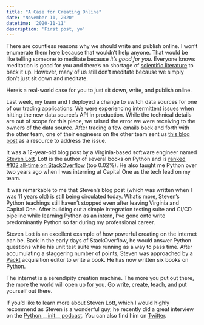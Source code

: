 ```yaml
---
title: "A Case for Creating Online"
date: "November 11, 2020"
datetime: '2020-11-11'
description: 'First post, yo'
---
```


There are countless reasons why we should write and publish online. I won’t enumerate them here because that wouldn’t help anyone. That would be like telling someone to meditate because *it’s good for you*. Everyone knows meditation is good for you and there’s no shortage of [scientific literature](https://www.healthline.com/nutrition/12-benefits-of-meditation) to back it up. However, many of us still don’t meditate because we simply don’t just sit down and meditate.

Here’s a real-world case for you to just sit down, write, and publish online.

Last week, my team and I deployed a change to switch data sources for one of our trading applications. We were experiencing intermittent issues when hitting the new data source’s API in production. While the technical details are out of scope for this piece, we raised the error we were receiving to the owners of the data source. After trading a few emails back and forth with the other team, one of their engineers on the other team sent us [this blog post](http://www.itmaybeahack.com/homepage/iblog/architecture/C551260341/E20081031204203/index.html) as a resource to address the issue. 

It was a 12-year-old blog post by a Virginia-based software engineer named [Steven Lott](https://twitter.com/s_lott). Lott is the author of several books on Python and is [ranked #102 all-time on StackOverflow](https://stackoverflow.com/users/10661/s-lott) (top 0.02%). He also taught me Python over two years ago when I was interning at Capital One as the tech lead on my team. 

It was remarkable to me that Steven’s blog post (which was written when I was 11 years old) is still being circulated today. What’s more, Steven’s Python teachings still haven’t stopped even after leaving Virginia and Capital One. After building out a simple integration testing suite and CI/CD pipeline while learning Python as an intern, I’ve gone onto write predominantly Python so far during my professional career. 

Steven Lott is an excellent example of how powerful creating on the internet can be. Back in the early days of StackOverflow, he would answer Python questions while his unit test suite was running as a way to pass time. After accumulating a staggering number of points, Steven was approached by a [Packt](https://packtpub.com) acquisition editor to write a book. He has now written six books on Python. 

The internet is a serendipity creation machine. The more you put out there, the more the world will open up for you. Go write, create, teach, and put yourself out there.

If you’d like to learn more about Steven Lott, which I would highly recommend as Steven is a wonderful guy, he recently did a great interview on the [Python.\_\_init\_\_ podcast](https://www.pythonpodcast.com/steven-lott-learn-to-code-episode-283).  You can also find him on [Twitter](https://twitter.com/s_lott). 